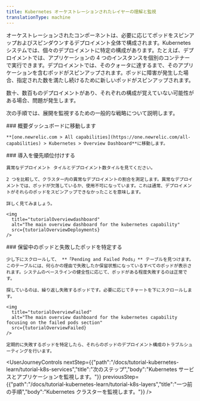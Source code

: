 ```yaml
---
title: Kubernetes オーケストレーションされたレイヤーの理解と監視
translationType: machine
---
```




オーケストレーションされたコンポーネントは、必要に応じてポッドをスピンアップおよびスピンダウンするデプロイメント全体で構成されます。Kubernetes システムでは、個々のデプロイメントに特定の構成があります。たとえば、デプロイメントでは、アプリケーションの 4 つのインスタンスを個別のコンテナーで実行できます。デプロイメントでは、そのクォータに達するまで、そのアプリケーションを含むポッドがスピンアップされます。ポッドに障害が発生した場合、指定された数を満たし続けるために新しいポッドがスピンアップされます。

数十、数百ものデプロイメントがあり、それぞれの構成が覚えていない可能性がある場合、問題が発生します。

次の手順では、展開を監視するための一般的な戦略について説明します。

<Steps>
  <Step>
    ### 概要ダッシュボードに移動します

    **[one.newrelic.com > All capabilities](https://one.newrelic.com/all-capabilities) > Kubernetes > Overview Dashboard**に移動します。  

  </Step>

  <Step>
    ### 導入を優先順位付けする

    異常なデプロイメント タイルとデプロイメント数タイルを見てください。

    2 つを比較して、クラスター内の異常なデプロイメントの割合を測定します。異常なデプロイメントでは、ポッドが欠落しているか、使用不可になっています。これは通常、デプロイメントがそれらのポッドをスピンアップできなかったことを意味します。

    詳しく見てみましょう。

    <img
      title="tutorialOverviewdashboard"
      alt="The main overview dashboard for the kubernetes capability"
      src={tutorialOverviewDeployments}
    />
  </Step>

  <Step>
    ### 保留中のポッドと失敗したポッドを特定する

    少し下にスクロールして、 **「Pending and Failed Pods」** テーブルを見つけます。このテーブルには、何らかの理由で失敗したか保留状態になっているすべてのポッドが表示されます。システムのベースラインの健全性に応じて、ポッドがある程度失敗するのは正常です。

    探しているのは、繰り返し失敗するポッドです。必要に応じてチャートを下にスクロールします。

    <img
      title="tutorialOverviewFailed"
      alt="The main overview dashboard for the kubernetes capability focusing on the failed pods section"
      src={tutorialOverviewFailed}
    />

    定期的に失敗するポッドを特定したら、それらのポッドのデプロイメント構成のトラブルシューティングを行います。
  </Step>
</Steps>

<UserJourneyControls
  nextStep={{"path":"/docs/tutorial-kubernetes-learn/tutorial-k8s-services","title":"次のステップ","body":"Kubernetes サービスとアプリケーションを監視します。"}}
  previousStep={{"path":"/docs/tutorial-kubernetes-learn/tutorial-k8s-layers","title":"一つ前の手順","body":"Kubernetes クラスターを監視します。"}}
/>